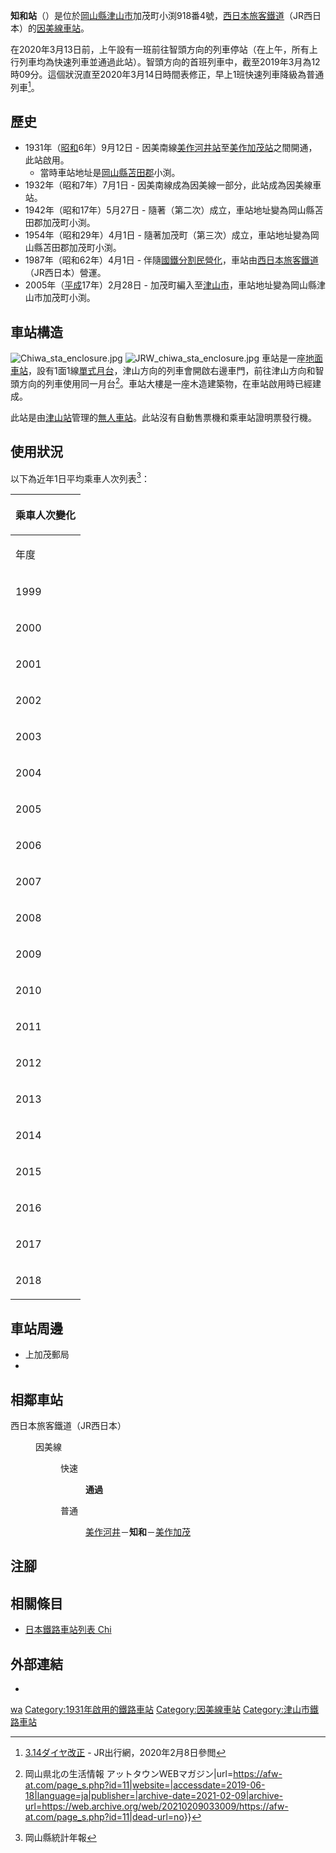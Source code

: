{{NoteTA
|T=zh-hans:知和站;zh-hk:知和站;zh-tw:知和車站;
|1=zh-hans:知和站;zh-hk:知和站;zh-tw:知和車站;
}}
{{不是|和知站}}
{{Infobox station
|公司色 = #0072bc
|站名 = 知和
|圖片 = JRW chiwa sta.jpg
|圖片說明 = 車站大樓（2009年6月24日）
|日文原名 = 知和
|平假名 = ちわ
|羅馬拼音 = Chiwa
|副站名 = 
|電報略號 = チワ
|所在地 = {{JPN}}[[岡山縣|岡山縣]][[津山市|津山市]]加茂町小渕918番4號
|座標 = {{coord|35|11|33.83|N|134|4|37.60|E|type:railwaystation_region:JP-24|display=inline,title}}
|車站構造 = [[地面車站|地面車站]]
|月台配置 = 1面1線
|啟用年月日 = 1931年（[[昭和|昭和]]6年）9月12日
|廢站年月日 = 
|乘客人數 = 4
|上下車人次 = 
|統計年度 = 2018
|轉車 = 
|全寬備註 = [[無人車站|無人車站]]
|adjacent = {{Adjacent stations|system=西日本旅客鐵道|line=SB|left=美作河井|right=美作加茂|note-left=3.5km|note-mid=距離[[鳥取站|鳥取]]52.0km|note-right=3.8km}}
}}
'''知和站'''（{{jpn|j=知和駅|hg=ちわえき|rm=Chiwa eki|f=y}}）是位於[[岡山縣|岡山縣]][[津山市|津山市]]加茂町小渕918番4號，[[西日本旅客鐵道|西日本旅客鐵道]]（JR西日本）的[[因美線|因美線]][[鐵路車站|車站]]。

在2020年3月13日前，上午設有一班前往智頭方向的列車停站（在上午，所有上行列車均為快速列車並通過此站）。智頭方向的首班列車中，截至2019年3月為12時09分。這個狀況直至2020年3月14日時間表修正，早上1班快速列車降級為普通列車<ref>[https://pamph.jr-odekake.net/vp4.php?ci=jrwest&pi=200314_timetable_ok 3.14ダイヤ改正] {{Wayback|url=https://pamph.jr-odekake.net/vp4.php?ci=jrwest&pi=200314_timetable_ok |date=20200214172040 }} - JR出行網，2020年2月8日參閲</ref>。

== 歷史 ==
* 1931年（[[昭和|昭和]]6年）9月12日 - 因美南線[[美作河井站|美作河井站]]至[[美作加茂站|美作加茂站]]之間開通，此站啟用。
** 當時車站地址是[[岡山縣|岡山縣]][[苫田郡|苫田郡]]{{Translink|ja|東加茂村}}小渕。
* 1932年（昭和7年）7月1日 - 因美南線成為因美線一部分，此站成為因美線車站。
* 1942年（昭和17年）5月27日 - 隨著{{Translink|ja|加茂町 (岡山県)|加茂町 (岡山縣)|加茂町}}（第二次）成立，車站地址變為岡山縣苫田郡加茂町小渕。
* 1954年（昭和29年）4月1日 - 隨著加茂町（第三次）成立，車站地址變為岡山縣苫田郡加茂町小渕。
* 1987年（昭和62年）4月1日 - 伴隨[[國鐵分割民營化|國鐵分割民營化]]，車站由[[西日本旅客鐵道|西日本旅客鐵道]]（JR西日本）營運。
* 2005年（[[平成|平成]]17年）2月28日 - 加茂町編入至[[津山市|津山市]]，車站地址變為岡山縣津山市加茂町小渕。

== 車站構造 ==
[[File:Chiwa_sta_enclosure.jpg|thumb]]
[[File:JRW_chiwa_sta_enclosure.jpg|thumb]]
車站是一座[[地面車站|地面車站]]，設有1面1線[[單式月台|單式月台]]，津山方向的列車會開啟右邊車門，前往津山方向和智頭方向的列車使用同一月台<ref>{{Cite web|title=JR因美線 知和駅 {{!}} 岡山県北の生活情報 アットタウンWEBマガジン|url=https://afw-at.com/page_s.php?id=11|website=|accessdate=2019-06-18|language=ja|publisher=|archive-date=2021-02-09|archive-url=https://web.archive.org/web/20210209033009/https://afw-at.com/page_s.php?id=11|dead-url=no}}</ref>。車站大樓是一座木造建築物，在車站啟用時已經建成。

此站是由[[津山站|津山站]]管理的[[無人車站|無人車站]]。此站沒有自動售票機和乘車站證明票發行機。

== 使用狀況 ==
以下為近年1日平均乘車人次列表<ref>岡山縣統計年報</ref>：
{| class="wikitable" style="margin: 1em 0.2em; text-align: center; font-size: 85%;"
|- style="background: #ddd;"
!colspan="2"|乘車人次變化
|-
!年度 !! 1日平均乘車人次
|-
|1999
|22
|-
|2000
|27
|-
|2001
|25
|-
|2002
|19
|-
|2003
|13
|-
|2004
|12
|-
|2005
|17
|-
|2006
|13
|-
|2007
|8
|-
|2008
|7
|-
|2009
|4
|-
|2010
|5
|-
|2011
|9
|-
|2012
|9
|-
|2013
|9
|-
|2014
|9
|-
|2015
|9
|-
|2016
|7
|-
|2017
|6
|-
|2018
|4
|}

== 車站周邊 ==
* 上加茂郵局
* {{Translink|ja|岡山県道・鳥取県道6号津山智頭八東線|岡山縣道·鳥取縣道6號津山智頭八東線}}
== 相鄰車站 ==
; 西日本旅客鐵道（JR西日本）
: {{JR西路線記号|S|B}} 因美線
:: {{color|#f60|■}}快速
::: '''通過'''
:: {{color|#999|■}}普通
::: [[美作河井站|美作河井]]－'''知和'''－[[美作加茂站|美作加茂]]
== 注腳 ==
{{Reflist}}
== 相關條目 ==
* [[日本鐵路車站列表_Chi|日本鐵路車站列表 Chi]]
== 外部連結 ==
* {{外部連結/JR西日本車站|0641412|知和}}{{ja icon}}
{{因美線}}
{{DEFAULTSORT:Chiwa}}
[[Category:日本鐵路車站_Chi|wa]]
[[Category:1931年啟用的鐵路車站|Category:1931年啟用的鐵路車站]]
[[Category:因美線車站|Category:因美線車站]]
[[Category:津山市鐵路車站|Category:津山市鐵路車站]]